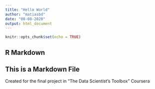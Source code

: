 ---
title: "Hello World"
author: "matiasbd"
date: "08-08-2020"
output: html_document
---

```{r setup, include=FALSE}
knitr::opts_chunk$set(echo = TRUE)
```

## R Markdown
## This is a Markdown File

Created for the final project in "The Data Scientist's Toolbox" Coursera